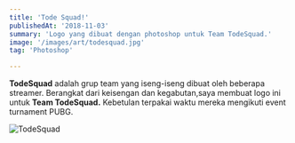```yaml
---
title: 'Tode Squad!'
publishedAt: '2018-11-03'
summary: 'Logo yang dibuat dengan photoshop untuk Team TodeSquad.'
image: '/images/art/todesquad.jpg'
tag: 'Photoshop'

---
```


**TodeSquad** adalah grup team yang iseng-iseng dibuat oleh beberapa streamer.
Berangkat dari keisengan dan kegabutan,saya membuat logo ini untuk **Team TodeSquad.**
Kebetulan terpakai waktu mereka mengikuti event turnament PUBG.

<img src="/images/art/tode.png" class='rounded-2xl' alt="TodeSquad" />
